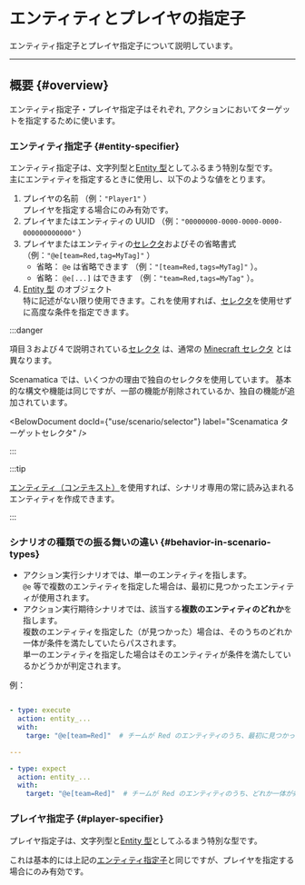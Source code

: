 
# エンティティとプレイヤの指定子

エンティティ指定子とプレイヤ指定子について説明しています。

---

## 概要 {#overview}

エンティティ指定子・プレイヤ指定子はそれぞれ, アクションにおいてターゲットを指定するために使います。

### エンティティ指定子 {#entity-specifier}

エンティティ指定子は、文字列型と[Entity 型](/references/types/entities/EntityStructure)としてふるまう特別な型です。  
主にエンティティを指定するときに使用し、以下のような値をとります。

1. プレイヤの名前 （例：`"Player1"` ）  
  プレイヤを指定する場合にのみ有効です。
2. プレイヤまたはエンティティの UUID （例：`"00000000-0000-0000-0000-000000000000"` ）
3. プレイヤまたはエンティティの[セレクタ](/docs/use/scenario/selector)およびその省略書式 （例：`"@e[team=Red,tag=MyTag]"` ）
   + 省略： `@e` は省略できます （例：`"[team=Red,tags=MyTag]"` ）。
   + 省略： `@e[...]` はできます （例：`"team=Red,tags=MyTag"` ）。
4. [Entity 型](http://localhost:3008/references/types/entities/EntityStructure) のオブジェクト  
  特に記述がない限り使用できます。これを使用すれば、[セレクタ](/docs/use/scenario/selector)を使用せずに高度な条件を指定できます。

:::danger

項目３および４で説明されている[セレクタ](/docs/use/scenario/selector) は、通常の
[Minecraft セレクタ](https://minecraft.fandom.com/ja/wiki/Target_selectors) とは異なります。

Scenamatica では、いくつかの理由で独自のセレクタを使用しています。
基本的な構文や機能は同じですが、一部の機能が削除されているか、独自の機能が追加されています。

<BelowDocument docId={"use/scenario/selector"}
               label="Scenamatica ターゲットセレクタ"
/> 

:::

:::tip

[エンティティ（コンテキスト）](/docs/use/scenario/elements#entities#entity)を使用すれば、シナリオ専用の常に読み込まれるエンティティを作成できます。

:::

### シナリオの種類での振る舞いの違い {#behavior-in-scenario-types}

+ アクション実行シナリオでは、単一のエンティティを指します。  
  `@e` 等で複数のエンティティを指定した場合は、最初に見つかったエンティティが使用されます。
+ アクション実行期待シナリオでは、該当する**複数のエンティティのどれか**を指します。  
  複数のエンティティを指定した（が見つかった）場合は、そのうちのどれか一体が条件を満たしていたらパスされます。  
  単一のエンティティを指定した場合はそのエンティティが条件を満たしているかどうかが判定されます。

例：
``` yaml

- type: execute
  action: entity_...
  with:
    targe: "@e[team=Red]"  # チームが Red のエンティティのうち、最初に見つかったものが使用される

---

- type: expect
  action: entity_...
  with:
    target: "@e[team=Red]"  # チームが Red のエンティティのうち、どれか一体が条件を満たしていればパスされる

```

### プレイヤ指定子 {#player-specifier}

プレイヤ指定子は、文字列型と[Entity 型](/references/types/entities/PlayerStructure)としてふるまう特別な型です。  

これは基本的には上記の[エンティティ指定子](#entity-specfiier)と同じですが、プレイヤを指定する場合にのみ有効です。
